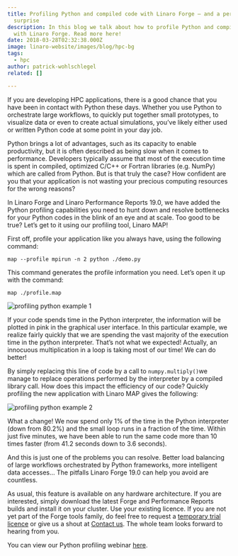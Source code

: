 ```yaml
---
title: Profiling Python and compiled code with Linaro Forge – and a performance
  surprise
description: In this blog we talk about how to profile Python and compiled code
  with Linaro Forge. Read more here!
date: 2018-03-28T02:32:38.000Z
image: linaro-website/images/blog/hpc-bg
tags:
  - hpc
author: patrick-wohlschlegel
related: []

---
```


If you are developing HPC applications, there is a good chance that you have been in contact with Python these days. Whether you use Python to orchestrate large workflows, to quickly put together small prototypes, to visualize data or even to create actual simulations, you’ve likely either used or written Python code at some point in your day job.

Python brings a lot of advantages, such as its capacity to enable productivity, but it is often described as being slow when it comes to performance.  Developers typically assume that most of the execution time is spent in compiled, optimized C/C++ or Fortran libraries (e.g. NumPy) which are called from Python. But is that truly the case? How confident are you that your application is not wasting your precious computing resources for the wrong reasons?

In Linaro Forge and Linaro Performance Reports 19.0, we have added the Python profiling capabilities you need to hunt down and resolve bottlenecks for your Python codes in the blink of an eye and at scale. Too good to be true? Let’s get to it using our profiling tool, Linaro MAP!

First off, profile your application like you always have, using the following command:

`map --profile mpirun -n 2 python ./demo.py`

This command generates the profile information you need. Let’s open it up with the command:

`map ./profile.map`

![profiling python example 1](/linaro-website/images/blog/profiling-python-example-1)

If your code spends time in the Python interpreter, the information will be plotted in pink in the graphical user interface. In this particular example, we realize fairly quickly that we are spending the vast majority of the execution time in the python interpreter. That’s not what we expected! Actually, an innocuous multiplication in a loop is taking most of our time!  We can do better!

By simply replacing this line of code by a call to `numpy.multiply()`we manage to replace operations performed by the interpreter by a compiled library call. How does this impact the efficiency of our code? Quickly profiling the new application with Linaro MAP gives the following:

![profiling python example 2](/linaro-website/images/blog/profiling-python-example-2)

What a change! We now spend only 1% of the time in the Python interpreter (down from 80.2%) and the small loop runs in a fraction of the time. Within just five minutes, we have been able to run the same code more than 10 times faster (from 41.2 seconds down to 3.6 seconds).

And this is just one of the problems you can resolve. Better load balancing of large workflows orchestrated by Python frameworks, more intelligent data accesses… The pitfalls Linaro Forge 19.0 can help you avoid are countless.

As usual, this feature is available on any hardware architecture. If you are interested, simply download the latest Forge and Performance Reports builds and install it on your cluster. Use your existing licence. If you are not yet part of the Forge tools family, do feel free to request a [temporary trial licence](https://www.linaroforge.com/freeTrial/) or give us a shout at [Contact us](https://www.linaroforge.com/contactUs/). The whole team looks forward to hearing from you.

You can view our Python profiling webinar [here](https://www.youtube.com/watch?v=kJYrE4Yu5WU).
